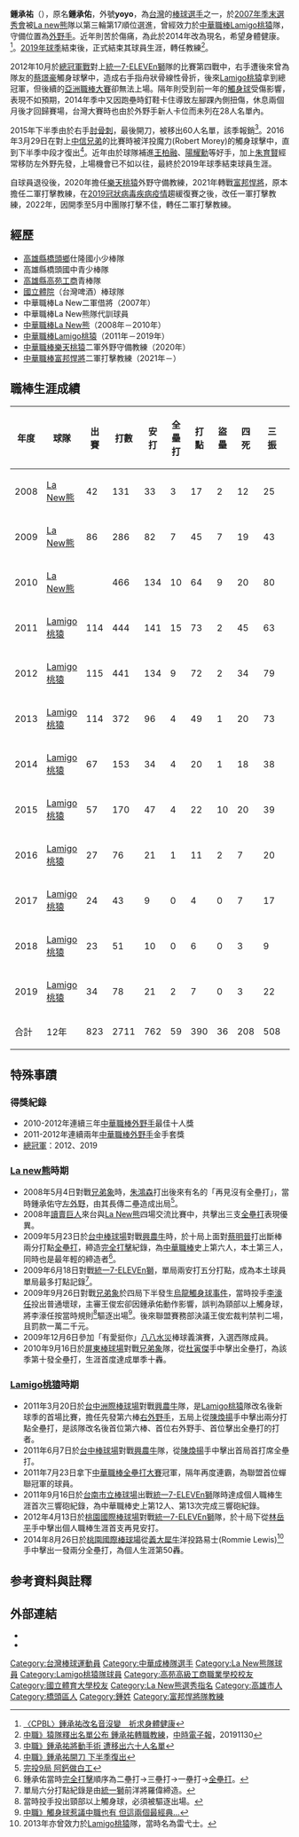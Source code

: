 {{Blpsources|time=2019-11-30T13:29:51+00:00}}
{{Infobox CPBL player|
|name=鍾承祐|
|image=|
|width=300|
|position=二軍打擊教練|
|team=富邦悍將|
|number=56|
|bats=右|
|throws=右|
|birthdate={{birth_date_and_age|1985|1|31|mf=y}}|
|birthplace={{TWN}}[[高雄市|高雄市]][[橋頭區|橋頭區]]|
|debutdate=4月24日
|debutyear=2008年
|debutteam=La New熊
|statyear=2019年球季
|stat1label=打擊率
|stat1value=0.281
|stat2label=全壘打
|stat2value=59
|stat3label=打點
|stat3value=389
|stat4label=盜壘
|stat4value=36
|teams=<nowiki></nowiki>
*[[La_New熊|La New熊]]（2008年－2010年）
*[[Lamigo桃猿|Lamigo桃猿]]（2011年－2019年）
'''教練時期'''
*[[樂天桃猿|樂天桃猿]]二軍外野教練（2020年）
*[[富邦悍將|富邦悍將]]二軍打擊教練（2021年－2021年6月28日）
*[[富邦悍將|富邦悍將]]一軍打擊教練（2021年6月29日－2022年5月16日）
*[[富邦悍將|富邦悍將]]二軍打擊教練（2022年5月17日－）
|awards=<nowiki></nowiki>
*中華職棒年度總冠軍：2012、2014、2015、2017、2018、2019
*[[中華職棒最佳十人獎|中華職棒最佳十人獎]]（外野手）：2010、2011、2012
*[[中華職棒金手套獎|中華職棒金手套獎]]（外野手）：2011、2012
*[[中華職棒單月MVP|中華職棒單月MVP]]：2010/04
*[[中華職棒明星賽|中華職棒明星賽]]：2009、2010、2011、2012、2013
}}

'''鍾承祐'''（{{bd|1985年|1月31日|catIdx=鍾}}），原名'''鍾承佑'''，外號'''yoyo'''，為[[台灣|台灣]]的[[棒球|棒球]][[运动员|選手]]之一，於[[中華職棒歷年選秀會#職棒十九年（2008年）|2007年季末選秀會]]被[[La_new熊|La new熊]]隊以第三輪第17順位選進，曾經效力於[[中華職棒|中華職棒]][[Lamigo桃猿|Lamigo桃猿]]隊，守備位置為[[外野手|外野手]]。近年則苦於傷痛，為此於2014年改為現名，希望身體健康。
<ref>[http://www.tsna.com.tw/index.php?q=node/56764 〈CPBL〉鍾承祐改名音沒變　祈求身體健康]</ref>。[[中華職棒30年|2019年球季]]結束後，正式結束其球員生涯，轉任教練<ref> [https://www.chinatimes.com/realtimenews/20191130001445-260403 中職》猿隊釋出名單公布 鍾承祐轉職教練]，[[中時電子報|中時電子報]]，20191130</ref>。

2012年10月於[[2012年中華職棒總冠軍賽|總冠軍戰]]對上[[統一7-ELEVEn獅|統一7-ELEVEn獅]]隊的比賽第四戰中，右手遭後來曾為隊友的[[蔡璟豪|蔡璟豪]]觸身球擊中，造成右手指舟狀骨線性骨折，後來[[Lamigo桃猿|Lamigo桃猿]]拿到總冠軍，但後續的[[亞洲職棒大賽|亞洲職棒大賽]]卻無法上場。隔年則受到前一年的[[觸身球|觸身球]]受傷影響，表現不如預期，2014年季中又因跑壘時釘鞋卡住導致左腳踝內側扭傷，休息兩個月後才回歸賽場，台灣大賽時也由於外野手新人卡位而未列在28人名單內。

2015年下半季由於右手[[肘|肘]][[骨贅|骨刺]]，最後開刀，被移出60人名單，該季報銷<ref>[http://sports.ltn.com.tw/news/breakingnews/1420078 中職》鍾承祐將動手術 遭移出六十人名單]</ref>。2016年3月29日在對上[[中信兄弟|中信兄弟]]的比賽時被洋投魔力(Robert Morey)的觸身球擊中，直到下半季中段才復出<ref>[http://sports.ltn.com.tw/news/breakingnews/1650824 中職》鍾承祐開刀 下半季復出]</ref>。近年由於球隊補進[[王柏融|王柏融]]、[[陽耀勳|陽耀勳]]等好手，加上[[朱育賢|朱育賢]]經常移防左外野先發，上場機會已不如以往，最終於2019年球季結束球員生涯。

自球員退役後，2020年擔任[[樂天桃猿|樂天桃猿]]外野守備教練，2021年轉戰[[富邦悍將|富邦悍將]]，原本擔任二軍打擊教練，在[[2019冠狀病毒疾病疫情|2019冠狀病毒疾病疫情]]趨緩復賽之後，改任一軍打擊教練，2022年，因開季至5月中團隊打擊不佳，轉任二軍打擊教練。

==經歷==
*[[高雄縣|高雄縣]][[橋頭區|橋頭鄉]]仕隆國小少棒隊 
*高雄縣橋頭國中青少棒隊 
*[[高雄市私立高苑高級工商職業學校|高雄縣高苑工商]]青棒隊 
*[[國立體育大學|國立體院]]（台灣啤酒）棒球隊 
*中華職棒La New二軍借將（2007年） 
*中華職棒La New熊隊代訓球員 
*[[中華職棒|中華職棒]][[La_New熊|La New熊]]（2008年－2010年）
*[[中華職棒|中華職棒]][[Lamigo桃猿|Lamigo桃猿]]（2011年－2019年）
*[[中華職棒|中華職棒]][[樂天桃猿|樂天桃猿]]二軍外野守備教練（2020年）
*[[中華職棒|中華職棒]][[富邦悍將|富邦悍將]]二軍打擊教練（2021年－）

==職棒生涯成績==
{| class="wikitable" width="1000px"
|- align="center"
!年度!!球隊!!出賽!!打數!!安打!!全壘打!!打點!!盜壘!!四死!!三振!!壘打數!!雙殺打!!打擊率!!上壘率!!長打率!!OPS
|- align="center"
|2008||[[La_New熊|La New熊]]||42||131||33||3||17||2||12||25||51||3||0.252||0.315||0.389||0.704
|- align="center"
|2009||[[La_New熊|La New熊]]||86||286||82||7||45||7||19||43||128||10||0.287||0.329||0.448||0.777
|- align="center"
|2010||[[La_New熊|La New熊]]||{{Red|'''120'''}}||466||134||10||64||9||20||80||208||13||0.288||0.314||0.446||0.760
|- align="center"
|2011||[[Lamigo桃猿|Lamigo桃猿]]||114||444||141||15||73||2||45||63||221||8||0.318||0.378||0.498||0.876
|- align="center"
|2012||[[Lamigo桃猿|Lamigo桃猿]]||115||441||134||9||72||2||34||79||205||15||0.304||0.349||0.465||0.814
|- align="center"
|2013||[[Lamigo桃猿|Lamigo桃猿]]||114||372||96||4||49||1||20||73||139||10||0.258||0.288||0.374||0.662
|- align="center"
|2014||[[Lamigo桃猿|Lamigo桃猿]]||67||153||34||4||20||1||18||38||57||3||0.222||0.302||0.373||0.675
|- align="center"
|2015||[[Lamigo桃猿|Lamigo桃猿]]||57||170||47||4||22||10||20||39||74||6||0.276||0.345||0.435||0.780
|- align=center
|2016||[[Lamigo桃猿|Lamigo桃猿]]||27||76||21||1||11||2||7||20||32||2||0.276||0.329||0.421||0.750
|- align=center
|2017||[[Lamigo桃猿|Lamigo桃猿]]||24||43||9||0||4||0||7||17||11||1||0.209||0.320||0.256||0.576
|- align=center
|2018||[[Lamigo桃猿|Lamigo桃猿]]||23||51||10||0||6||0||3||9||11||1||0.196||0.236||0.216||0.452
|- align="center"
|2019||[[Lamigo桃猿|Lamigo桃猿]]||34||78||21||2||7||0||3||22||30||0||0.269||0.296||0.385||0.681
|- style="background:#069;color:#FFFFFF" align="center"
|合計||12年||823||2711||762||59||390||36||208||508||1167||72||0.281||0.327||0.430||0.757
|}

==特殊事蹟==
===得獎紀錄===
*2010-2012年連續三年[[中華職棒|中華職棒]][[外野手|外野手]]最佳十人獎
*2011-2012年連續兩年[[中華職棒|中華職棒]][[外野手|外野手]]金手套獎
*[[中華職棒總冠軍賽|總冠軍]]：2012、2019

===[[La_new熊|La new熊]]時期===
*2008年5月4日對戰[[兄弟象|兄弟象]]時，[[朱鴻森|朱鴻森]]打出後來有名的「再見沒有全壘打」，當時鍾承佑守[[左外野|左外野]]，由其長傳二壘造成出局<ref>[http://sports.ltn.com.tw/news/paper/208843 完投9局 阿鈣做白工]</ref>。
*2008年[[讀賣巨人|讀賣巨人]]來台與[[La_New熊|La New熊]]四場交流比賽中，共擊出三支[[全壘打|全壘打]]表現優異。
*2009年5月23日於[[台中棒球場|台中棒球場]]對戰[[興農牛|興農牛]]時，於十局上面對[[蔡明晉|蔡明晉]]打出斷棒兩分打點[[全壘打|全壘打]]，締造[https://www.youtube.com/watch?v=amjCfGmnlMk 完全打擊]紀錄，為[[中華職棒|中華職棒]]史上第六人，本土第三人，同時也是最年輕的締造者<ref>鍾承佑當時[[完全打擊|完全打擊]]順序為二壘打→三壘打→一壘打→[[全壘打|全壘打]]。</ref>。
*2009年6月18日對戰[[統一7-ELEVEn獅|統一7-ELEVEn獅]]，單局兩安打五分打點，成為本土球員單局最多打點記錄<ref>單局六分打點紀錄是由[[統一獅|統一獅]]前洋將羅偉締造。</ref>。
*2009年9月26日對戰[[兄弟象|兄弟象]]於四局下半發生[https://www.youtube.com/watch?v=JSya9SkcRy0 烏龍觸身球事件]，當時投手[[李濠任|李濠任]]投出普通壞球，主審王俊宏卻因鍾承佑動作影響，誤判為頸部以上觸身球，將李濠任按當時規則<ref>當時投手投出頸部以上觸身球，必須被驅逐出場。</ref>驅逐出場<ref>[http://sports.ltn.com.tw/news/breakingnews/1354901 中職》觸身球惹議中職也有 但這兩個最經典...]</ref>。後來聯盟賽務部決議王俊宏裁判禁判二場，且罰款一萬二千元。
*2009年12月6日參加「有愛挺你」[[八八水災|八八水災]]棒球義演賽，入選西隊成員。
*2010年9月16日於[[屏東縣立棒球場|屏東棒球場]]對戰[[兄弟象|兄弟象]]隊，從[[杜寅傑|杜寅傑]]手中擊出全壘打，為該季第十發全壘打，生涯首度達成單季十轟。
===[[Lamigo桃猿|Lamigo桃猿]]時期===
*2011年3月20日於[[臺中市洲際棒球場|台中洲際棒球場]]對戰[[興農牛|興農牛]]隊，是[[Lamigo桃猿|Lamigo桃猿]]隊改名後新球季的首場比賽，擔任先發第六棒[[右外野手|右外野手]]，五局上從[[陳煥揚|陳煥揚]]手中擊出兩分打點全壘打，是該隊改名後首位第六棒、首位右外野手、首位擊出全壘打的打者。
*2011年6月7日於[[台中棒球場|台中棒球場]]對戰[[興農牛|興農牛]]隊，從[[陳煥揚|陳煥揚]]手中擊出首局首打席全壘打。
*2011年7月23日拿下[[中華職棒全壘打大賽|中華職棒全壘打大賽]]冠軍，隔年再度連霸，為聯盟首位蟬聯冠軍的球員。
*2011年9月16日於[[台南市立棒球場|台南市立棒球場]]出戰[[統一7-ELEVEn獅|統一7-ELEVEn獅]]隊時達成個人職棒生涯首次三響砲紀錄，為中華職棒史上第12人、第13次完成三響砲紀錄。
*2012年4月13日於[[桃園國際棒球場|桃園國際棒球場]]對戰[[統一7-ELEVEn獅|統一7-ELEVEn獅]]隊，於十局下從[[林岳平|林岳平]]手中擊出個人職棒生涯首支再見安打。
*2014年8月26日於[[桃園國際棒球場|桃園國際棒球場]]從[[義大犀牛|義大犀牛]]洋投路易士(Rommie Lewis)<ref>2013年亦曾效力於[[Lamigo桃猿|Lamigo桃猿]]隊，當時名為雷弋士。</ref>手中擊出一發兩分全壘打，為個人生涯第50轟。
==参考資料與註釋==
<references/>

== 外部連結 ==
{{台灣棒球維基館|鍾承祐(1985)}}
{{中華職棒球員資料|id=R367|name=鍾承祐}}
*{{facebook|chenyu.chung.57}}
*{{instagram|chung_57}}

{{start box}}
{{s-awards}}
{{s-before|[[潘武雄|潘武雄]]}}
{{s-title|[[中華職棒最佳十人獎|中華職棒最佳十人獎]](外野手)|2010年-2012年}}
{{s-after|[[詹智堯|詹智堯]]}}
{{s-before|[[張正偉|張正偉]]}}
{{s-title|[[中華職棒金手套獎|中華職棒金手套獎]](外野手)|2011年-2012年}}
{{s-after|[[張志豪|張志豪]]}}
{{s-before|[[郭俊佑|郭俊佑]]}}
{{s-title|[[中華職棒全壘打大賽|中華職棒全壘打大賽]]冠軍|2011年-2012年}}
{{s-after|[[林益全|林益全]]}}
{{s-before|[[黃貴裕|黃貴裕]]}}
{{s-title|[[中華職棒|中華職棒]][[完全打擊|完全打擊]]締造者|2009年5月23日}}
{{s-after|[[張泰山|張泰山]]}}
{{end box}}

{{富邦悍將隊球員名單}}
{{Lamigo桃猿2012年中華職棒總冠軍}}
{{Lamigo桃猿2019年中華職棒總冠軍}}
{{中華職棒完全打擊}}
{{2004年第二屆世界大學棒球錦標賽中華成棒代表隊}}
{{2005年第二十三屆亞洲棒球錦標賽中華成棒代表隊}}
{{2008年夏季奧運棒球最終資格排名賽中華成棒代表隊}}
{{Chinese Taipei Baseball Team Roster}}
{{2010年第十七屆洲際杯棒球賽中華成棒代表隊}}
{{秉初運動娛樂經紀}}
{{DEFAULTSORT:Chung Chen Yu}}
[[Category:台灣棒球運動員|Category:台灣棒球運動員]]
[[Category:中華成棒隊選手|Category:中華成棒隊選手]]
[[Category:La_New熊隊球員|Category:La New熊隊球員]]
[[Category:Lamigo桃猿隊球員|Category:Lamigo桃猿隊球員]]
[[Category:高苑高級工商職業學校校友|Category:高苑高級工商職業學校校友]]
[[Category:國立體育大學校友|Category:國立體育大學校友]]
[[Category:La_New熊選秀指名|Category:La New熊選秀指名]]
[[Category:高雄市人|Category:高雄市人]]
[[Category:橋頭區人|Category:橋頭區人]]
[[Category:鍾姓|Category:鍾姓]]
[[Category:富邦悍將隊教練|Category:富邦悍將隊教練]]